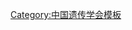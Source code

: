 {{Navbox
| name   = 中国遗传学会第六届理事会
| title  = [[中国遗传学会]]第六届理事会
| above  = ？－2003年10月
| bodyclass = hlist
| group1 = 理事长
| list1  = [[赵寿元]]
| group2 = 副理事长
| list2  = 
* [[陈竺|陈　竺]]
* [[吴常信]]
* [[陈受宜]]
| group3 = 秘书长
| list3  = [[李家洋]]
| group4 = 副秘书长
| list4  = 
* [[尚志刚]]
* [[毛裕民]]
* [[王明荣]]
| group5 = 
| list5  = 
| group6 = 
| list6  = 
}}<noinclude>
{{collapsible option}}
[[Category:中国遗传学会模板]]
</noinclude>